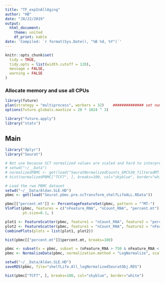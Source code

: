 ```yaml
---
title: "TF_expInAllAging"
author: "HB"
date: "J8/22/2019"
output:
  html_document:
    theme: united
    df_print: kable
date: 'Compiled: `r format(Sys.Date(), "%B %d, %Y")`'
---
```



```r
knitr::opts_chunk$set(
  tidy = TRUE,
  tidy.opts = list(width.cutoff = 120),
  message = FALSE,
  warning = FALSE
)
```

### Allocate memory  and use all CPUs

```r
library(future)
plan(strategy = "multiprocess", workers = 32)    ############## set number of CPUs #################
options(future.globals.maxSize = 20 * 1024 ^ 3)

library("future.apply")
library("stats")
```

## Main

```r
library("dplyr")
library("Seurat")

# Not use because SCT normalized values are scaled and hard to interpret:
# setwd("~/__Data")
# normalizedPBMC <- get(load("SeuratNormalizedCounts_GRCh38_filteredMT.RData"))
# hist(normalizedPBMC["TCF7", ], breaks=100, col="skyblue", border="white")

# Load the rwa PBMC dataset
setwd("~/__Data/Aldan.SLE.HD")
pbmc <- get(load("Seurat.pbmc.pre.scTransform_shelfLifeALL.RData"))

pbmc[["percent.mt"]] <- PercentageFeatureSet(pbmc, pattern = "^MT-")
VlnPlot(pbmc, features = c("nFeature_RNA", "nCount_RNA", "percent.mt"), ncol = 3,
        pt.size=0.1, )

plot1 <- FeatureScatter(pbmc, feature1 = "nCount_RNA", feature2 = "percent.mt")
plot2 <- FeatureScatter(pbmc, feature1 = "nCount_RNA", feature2 = "nFeature_RNA")
CombinePlots(plots = list(plot1, plot2))

hist(pbmc[["percent.mt"]]$percent.mt, breaks=100)

pbmc <- subset(x = pbmc, subset = (nFeature_RNA > 750 & nFeature_RNA < 3750 & percent.mt < 15))
pbmc <- NormalizeData(pbmc, normalization.method = "LogNormalize", scale.factor = 10000)

setwd("~/__Data/Aldan.SLE.HD")
saveRDS(pbmc, file="shelfLife.All_logNormalizedSeuratObj.RDS")

hist(pbmc["TCF7", ], breaks=100, col="skyblue", border="white")

```

